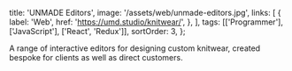   title: 'UNMADE Editors',
  image: '/assets/web/unmade-editors.jpg',
  links: [
    {
      label: 'Web',
      href: 'https://umd.studio/knitwear/',
    },
  ],
  tags: [['Programmer'], ['JavaScript'], ['React', 'Redux']],
  sortOrder: 3,
};

A range of interactive editors for designing custom knitwear, created bespoke
for clients as well as direct customers.
